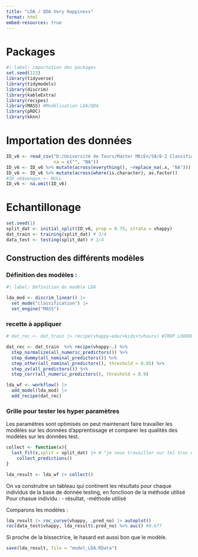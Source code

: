 ```yaml
---
title: "LDA / QDA Very Happiness"
format: html
embed-resources: true
---
```


# Packages

```r
#| label: importation des packages
set.seed(123)
library(tidyverse)
library(tidymodels)
library(discrim)
library(kableExtra)
library(recipes)
library(MASS) #Modélisation LDA/QDA
library(pROC)
library(kknn)
```

# Importation des données

```r
ID_v6 <- read_csv("D:/Université de Tours/Master MEcEn/S8/8-2 Classification supervisée/Projet HAPPINESS/R_ happiness_files/vhappy/vhappy.csv",
                  na = c("", "NA"))
ID_v6 <- ID_v6 %>% mutate(across(everything(), ~replace_na(.x, "NA")))
ID_v6 <- ID_v6 %>% mutate(across(where(is.character), as.factor))
#ID_v6$owngun <- NULL
ID_v6 <- na.omit(ID_v6)
```


# Echantillonage 

```r
set.seed(1)
split_dat <- initial_split(ID_v6, prop = 0.75, strata = vhappy)
dat_train <- training(split_dat) # 3/4
data_test <- testing(split_dat) # 1/4
```

## Construction des différents modèles

### Définition des modèles :

```r
#| label: Définition du modèle LDA 

lda_mod <- discrim_linear() |> 
  set_mode("classification") |> 
  set_engine("MASS")
```

### recette à appliquer 

```r
# dat_rec <- dat_train |> recipe(vhappy~educ+kids+tvhours) #TROP LOOOOOOOOOOOONG

dat_rec <- dat_train  %>% recipe(vhappy~.) %>% 
  step_normalize(all_numeric_predictors()) %>% 
  step_dummy(all_nominal_predictors()) %>% 
  step_other(all_nominal_predictors(), threshold = 0.05) %>% 
  step_zv(all_predictors()) %>% 
  step_corr(all_numeric_predictors(), threshold = 0.9)
```

```r
lda_wf <- workflow() |> 
  add_model(lda_mod) |> 
  add_recipe(dat_rec)
```


### Grille pour tester les hyper paramètres

Les paramètres sont optimisés on peut maintenant faire travailler les modèles sur les données d'apprentissage et comparer les qualités des modèles sur les données test.

```r
collect <- function(x){
  last_fit(x,split = split_dat) |> # "je veux travailler sur tel truc en sachant le partage de donnée"
    collect_predictions()
}

lda_result <- lda_wf |> collect()
```

On va construitre un tableau qui continent les résultats pour chaque individus de la base de donnée testing, en fonctioon de la méthode utilisé
Pour chasue individu : - résultat, -méthode utilisé

Comparons les modèles :

```r
lda_result |> roc_curve(vhappy, .pred_no) |> autoplot()
roc(data_test$vhappy, lda_result$.pred_no) %>% auc() #0.677
```
Si proche de la bissectrice, le hasard est aussi bon que le modèle.

```r
save(lda_result, file = "model_LDA.RData")
```

